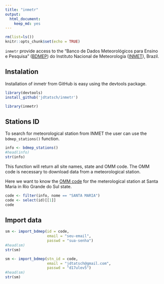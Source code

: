 ```yaml
---
title: "inmetr"
output: 
  html_document: 
    keep_md: yes
---
```


```r
rm(list=ls())
knitr::opts_chunk$set(echo = TRUE)
```

`inmetr` provide access to the "Banco de Dados Meteorológicos para Ensino e Pesquisa" ([BDMEP](http://www.inmet.gov.br/projetos/rede/pesquisa/)) do Instituto Nacional de Meteorologia ([INMET](http://www.inmet.gov.br)), Brazil.



## Instalation

Installation of inmetr from GitHub is easy using the devtools package.

```r
library(devtools)
install_github('jdtatsch/inmetr')
```

```r
library(inmetr)
```

## Stations ID

To search for meteorological station from INMET the user can use the `bdmep_stations()` function.

```r
info <- bdmep_stations()
#head(info)
str(info)
```

This function will return all site names, state and OMM code. The OMM code is necessary to download data from a meteorological station.

Here we want to know the [OMM code](http://www.wmo.int/pages/prog/www/ois/volume-a/StationIDs_Global_1509.pdf) for the meterological station at Santa Maria in Rio Grande do Sul state.

```r
code <- filter(info, nome == "SANTA MARIA") 
code <- select(id)[[1]]
code
```

## Import data

```r
sm <- import_bdmep(id = code, 
                   email = "seu-email",
                   passwd = "sua-senha")
#head(sm)
str(sm)
```


```r
sm <- import_bdmep(stn_id = code, 
                   email = "jdtatsch@gmail.com",
                   passwd = "d17ulev5")
#head(sm)
str(sm)
```


